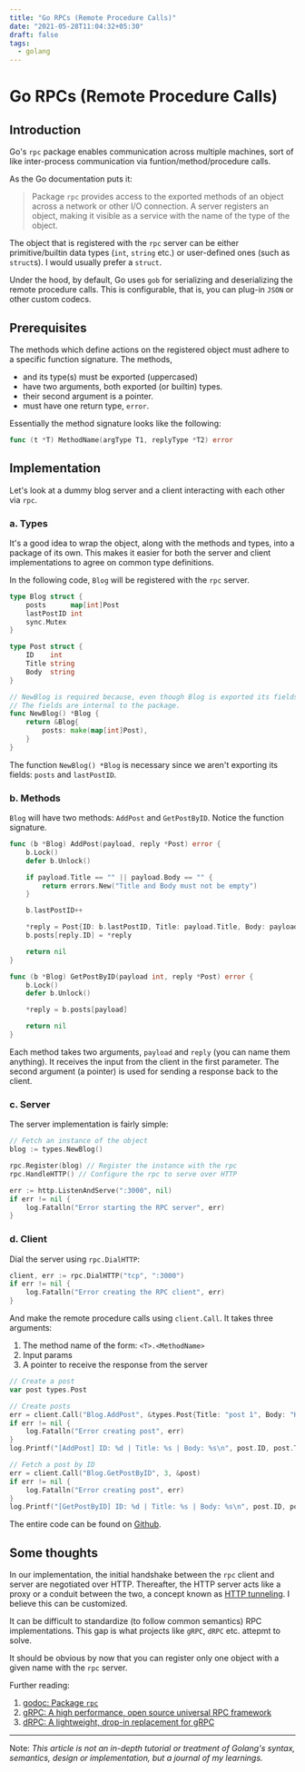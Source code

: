```yaml
---
title: "Go RPCs (Remote Procedure Calls)"
date: "2021-05-28T11:04:32+05:30"
draft: false
tags:
  - golang
---
```


# Go RPCs (Remote Procedure Calls)

## Introduction

Go's `rpc` package enables communication across multiple machines, sort of like inter-process communication via funtion/method/procedure calls.

As the Go documentation puts it:
> Package `rpc` provides access to the exported methods of an object across a network or other I/O connection. A server registers an object, making it visible as a service with the name of the type of the object.

The object that is registered with the `rpc` server can be either primitive/builtin data types (`int`, `string` etc.) or user-defined ones (such as `struct`s). I would usually prefer a `struct`.

Under the hood, by default, Go uses `gob` for serializing and deserializing the remote procedure calls. This is configurable, that is, you can plug-in `JSON` or other custom codecs.

## Prerequisites

The methods which define actions on the registered object must adhere to a specific function signature. The methods,
- and its type(s) must be exported (uppercased)
- have two arguments, both exported (or builtin) types.
- their second argument is a pointer.
- must have one return type, `error`.

Essentially the method signature looks like the following:
```go
func (t *T) MethodName(argType T1, replyType *T2) error
```

## Implementation

Let's look at a dummy blog server and a client interacting with each other via `rpc`.
### a. Types

It's a good idea to wrap the object, along with the methods and types, into a package of its own. This makes it easier for both the server and client implementations to agree on common type definitions.

In the following code, `Blog` will be registered with the `rpc` server.
```go
type Blog struct {
	posts      map[int]Post
	lastPostID int
	sync.Mutex
}

type Post struct {
	ID    int
	Title string
	Body  string
}

// NewBlog is required because, even though Blog is exported its fields are not.
// The fields are internal to the package.
func NewBlog() *Blog {
	return &Blog{
		posts: make(map[int]Post),
	}
}
```
The function `NewBlog() *Blog` is necessary since we aren't exporting its fields: `posts` and `lastPostID`.

### b. Methods
`Blog` will have two methods: `AddPost` and `GetPostByID`. Notice the function signature.
```go
func (b *Blog) AddPost(payload, reply *Post) error {
	b.Lock()
	defer b.Unlock()

	if payload.Title == "" || payload.Body == "" {
		return errors.New("Title and Body must not be empty")
	}

	b.lastPostID++

	*reply = Post{ID: b.lastPostID, Title: payload.Title, Body: payload.Body}
	b.posts[reply.ID] = *reply

	return nil
}

func (b *Blog) GetPostByID(payload int, reply *Post) error {
	b.Lock()
	defer b.Unlock()

	*reply = b.posts[payload]

	return nil
}
```

Each method takes two arguments, `payload` and `reply` (you can name them anything). It receives the input from the client in the first parameter. The second argument (a pointer) is used for sending a response back to the client.

### c. Server
The server implementation is fairly simple:
```go
// Fetch an instance of the object
blog := types.NewBlog()

rpc.Register(blog) // Register the instance with the rpc
rpc.HandleHTTP() // Configure the rpc to serve over HTTP

err := http.ListenAndServe(":3000", nil)
if err != nil {
	log.Fatalln("Error starting the RPC server", err)
}
```

### d. Client

Dial the server using `rpc.DialHTTP`:
```go
client, err := rpc.DialHTTP("tcp", ":3000")
if err != nil {
	log.Fatalln("Error creating the RPC client", err)
}
```

And make the remote procedure calls using `client.Call`. It takes three arguments:
1. The method name of the form: `<T>.<MethodName>`
2. Input params
3. A pointer to receive the response from the server
```go
// Create a post
var post types.Post

// Create posts
err = client.Call("Blog.AddPost", &types.Post{Title: "post 1", Body: "Hello, world!"}, &post)
if err != nil {
	log.Fatalln("Error creating post", err)
}
log.Printf("[AddPost] ID: %d | Title: %s | Body: %s\n", post.ID, post.Title, post.Body)

// Fetch a post by ID
err = client.Call("Blog.GetPostByID", 3, &post)
if err != nil {
	log.Fatalln("Error creating post", err)
}
log.Printf("[GetPostByID] ID: %d | Title: %s | Body: %s\n", post.ID, post.Title, post.Body)
```

The entire code can be found on [Github](https://github.com/bensooraj/blog-code-resource-repo/tree/main/borneo).

## Some thoughts

In our implementation, the initial handshake between the `rpc` client and server are negotiated over HTTP. Thereafter, the HTTP server acts like a proxy or a conduit between the two, a concept known as [HTTP tunneling](https://en.wikipedia.org/wiki/HTTP_tunnel). I believe this can be customized.

It can be difficult to standardize (to follow common semantics) RPC implementations. This gap is what projects like `gRPC`, `dRPC` etc. attepmt to solve.

It should be obvious by now that you can register only one object with a given name with the `rpc` server.

Further reading:
1. [godoc: Package `rpc`](https://golang.org/pkg/net/rpc/)
2. [gRPC: A high performance, open source universal RPC framework](https://grpc.io/)
3. [dRPC: A lightweight, drop-in replacement for gRPC](https://github.com/storj/drpc)

---

Note: _This article is not an in-depth tutorial or treatment of Golang's syntax, semantics, design or implementation, but a journal of my learnings._